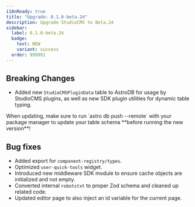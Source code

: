 ```yaml
---
i18nReady: true
title: "Upgrade: 0.1.0-beta.24"
description: Upgrade StudioCMS to Beta.24
sidebar:
  label: 0.1.0-beta.24
  badge:
    text: NEW
    variant: success
  order: 999991
---
```



<QuickUpdate />

## Breaking Changes

- Added new `StudioCMSPluginData` table to AstroDB for usage by StudioCMS plugins, as well as new SDK plugin utilities for dynamic table typing.

<Aside>
When updating, make sure to run `astro db push --remote` with your package manager to update your table schema **before running the new version**!
</Aside>

## Bug fixes

- Added export for `component-registry/types`.
- Optimized `user-quick-tools` widget.
- Introduced new middleware SDK module to ensure cache objects are initialized and not empty.
- Converted internal `robotstxt` to proper Zod schema and cleaned up related code.
- Updated editor page to also inject an id variable for the current page.